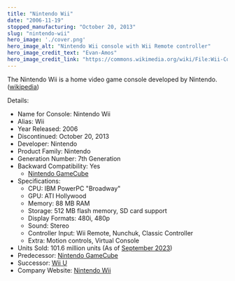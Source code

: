 ```yaml
---
title: "Nintendo Wii"
date: "2006-11-19"
stopped_manufacturing: "October 20, 2013"
slug: "nintendo-wii"
hero_image: './cover.png'
hero_image_alt: "Nintendo Wii console with Wii Remote controller"
hero_image_credit_text: "Evan-Amos"
hero_image_credit_link: "https://commons.wikimedia.org/wiki/File:Wii-Console.png"
---
```


The Nintendo Wii is a home video game console developed by Nintendo. ([wikipedia](https://en.wikipedia.org/wiki/Wii))

Details:
- Name for Console: Nintendo Wii
- Alias: Wii
- Year Released: 2006
- Discontinued: October 20, 2013
- Developer: Nintendo
- Product Family: Nintendo
- Generation Number: 7th Generation
- Backward Compatibility: Yes
	- [Nintendo GameCube](../nintendo-gamecube)
- Specifications:
	- CPU: IBM PowerPC "Broadway"
	- GPU: ATI Hollywood
	- Memory: 88 MB RAM
	- Storage: 512 MB flash memory, SD card support
	- Display Formats: 480i, 480p
	- Sound: Stereo
	- Controller Input: Wii Remote, Nunchuk, Classic Controller
	- Extra: Motion controls, Virtual Console
- Units Sold: 101.6 million units (As of [September 2023](https://www.statista.com/statistics/1101890/unit-sales-nintendo-wii-region/#:~:text=First%20released%20in%20November%202006,33%20million%20units%20in%20Europe.))
- Predecessor: [Nintendo GameCube](../nintendo-gamecube)
- Successor: [Wii U](../nintendo-wii-u)
- Company Website: [Nintendo Wii](https://www.nintendo.co.za/Wii/Wii-94559.html)
